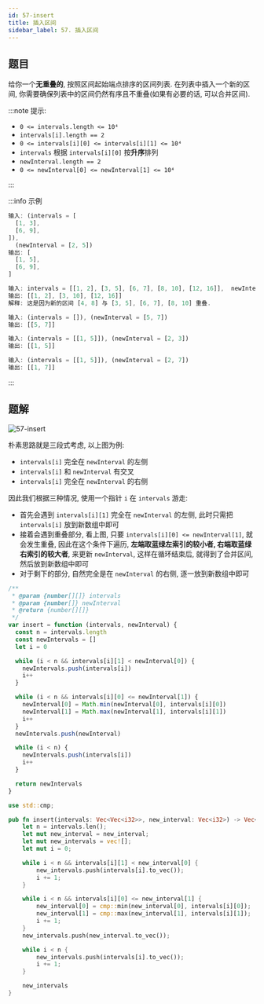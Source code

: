 ```yaml
---
id: 57-insert
title: 插入区间
sidebar_label: 57. 插入区间
---
```


## 题目

给你一个**无重叠的**, 按照区间起始端点排序的区间列表. 在列表中插入一个新的区间, 你需要确保列表中的区间仍然有序且不重叠(如果有必要的话, 可以合并区间).

:::note 提示:

- `0 <= intervals.length <= 10⁴`
- `intervals[i].length == 2`
- `0 <= intervals[i][0] <= intervals[i][1] <= 10⁴`
- `intervals` 根据 `intervals[i][0]` 按**升序**排列
- `newInterval.length == 2`
- `0 <= newInterval[0] <= newInterval[1] <= 10⁴`

:::

:::info 示例

```ts
输入: (intervals = [
  [1, 3],
  [6, 9],
]),
  (newInterval = [2, 5])
输出: [
  [1, 5],
  [6, 9],
]
```

```ts
输入: intervals = [[1, 2], [3, 5], [6, 7], [8, 10], [12, 16]],  newInterval = [4, 8]
输出: [[1, 2], [3, 10], [12, 16]]
解释: 这是因为新的区间 [4, 8] 与 [3, 5], [6, 7], [8, 10] 重叠.
```

```ts
输入: (intervals = []), (newInterval = [5, 7])
输出: [[5, 7]]
```

```ts
输入: (intervals = [[1, 5]]), (newInterval = [2, 3])
输出: [[1, 5]]
```

```ts
输入: (intervals = [[1, 5]]), (newInterval = [2, 7])
输出: [[1, 7]]
```

:::

## 题解

![57-insert](../../static/img/57-insert.png)

朴素思路就是三段式考虑, 以上图为例:

- `intervals[i]` 完全在 `newInterval` 的左侧
- `intervals[i]` 和 `newInterval` 有交叉
- `intervals[i]` 完全在 `newInterval` 的右侧

因此我们根据三种情况, 使用一个指针 `i` 在 `intervals` 游走:

- 首先会遇到 `intervals[i][1]` 完全在 `newInterval` 的左侧, 此时只需把 `intervals[i]` 放到新数组中即可
- 接着会遇到重叠部分, 看上图, 只要 `intervals[i][0] <= newInterval[1]`, 就会发生重叠, 因此在这个条件下遍历,
  **左端取蓝绿左索引的较小者, 右端取蓝绿右索引的较大者**, 来更新 `newInterval`, 这样在循环结束后, 就得到了合并区间, 然后放到新数组中即可
- 对于剩下的部分, 自然完全是在 `newInterval` 的右侧, 逐一放到新数组中即可


<Tabs>
  <TabItem value="JavaScript" label="JavaScript" default>

```ts
/**
 * @param {number[][]} intervals
 * @param {number[]} newInterval
 * @return {number[][]}
 */
var insert = function (intervals, newInterval) {
  const n = intervals.length
  const newIntervals = []
  let i = 0

  while (i < n && intervals[i][1] < newInterval[0]) {
    newIntervals.push(intervals[i])
    i++
  }

  while (i < n && intervals[i][0] <= newInterval[1]) {
    newInterval[0] = Math.min(newInterval[0], intervals[i][0])
    newInterval[1] = Math.max(newInterval[1], intervals[i][1])
    i++
  }
  newIntervals.push(newInterval)

  while (i < n) {
    newIntervals.push(intervals[i])
    i++
  }

  return newIntervals
}
```

</TabItem>
<TabItem value="Rust" label="Rust">

```rust
use std::cmp;

pub fn insert(intervals: Vec<Vec<i32>>, new_interval: Vec<i32>) -> Vec<Vec<i32>> {
    let n = intervals.len();
    let mut new_interval = new_interval;
    let mut new_intervals = vec![];
    let mut i = 0;

    while i < n && intervals[i][1] < new_interval[0] {
        new_intervals.push(intervals[i].to_vec());
        i += 1;
    }

    while i < n && intervals[i][0] <= new_interval[1] {
        new_interval[0] = cmp::min(new_interval[0], intervals[i][0]);
        new_interval[1] = cmp::max(new_interval[1], intervals[i][1]);
        i += 1;
    }
    new_intervals.push(new_interval.to_vec());

    while i < n {
        new_intervals.push(intervals[i].to_vec());
        i += 1;
    }

    new_intervals
}
```

</TabItem>
</Tabs>
